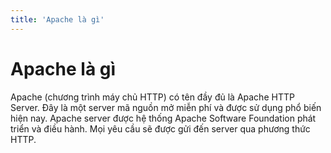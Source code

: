 ```yaml
---
title: 'Apache là gì'
---
```


# Apache là gì

Apache (chương trình máy chủ HTTP) có tên đầy đủ là Apache HTTP Server. Đây là một server mã nguồn mở miễn phí và được sử dụng phổ biến hiện nay. Apache server được hệ thống Apache Software Foundation phát triển và điều hành. Mọi yêu cầu sẽ được gửi đến server qua phương thức HTTP.
